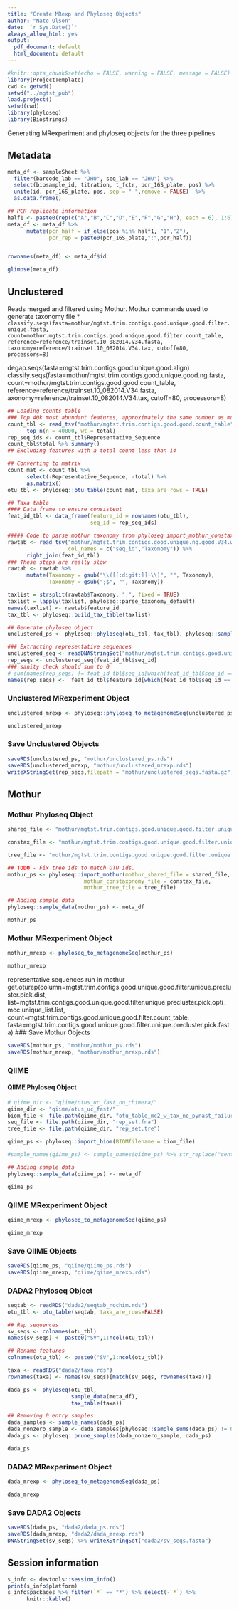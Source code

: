 ```yaml
---
title: "Create MRexp and Phyloseq Objects"
author: "Nate Olson"
date: '`r Sys.Date()`'
always_allow_html: yes
output:
  pdf_document: default
  html_document: default
---
```


```r
#knitr::opts_chunk$set(echo = FALSE, warning = FALSE, message = FALSE)
library(ProjectTemplate)
cwd <- getwd()
setwd("../mgtst_pub")
load.project()
setwd(cwd)
library(phyloseq)
library(Biostrings)
```

Generating MRexperiment and phyloseq objects for the three pipelines.

## Metadata
```r
meta_df <- sampleSheet %>%
  filter(barcode_lab == "JHU", seq_lab == "JHU") %>%
  select(biosample_id, titration, t_fctr, pcr_16S_plate, pos) %>%
  unite(id, pcr_16S_plate, pos, sep = "-",remove = FALSE)  %>%
  as.data.frame()

## PCR replicate information
half1 <- paste0(rep(c("A","B","C","D","E","F","G","H"), each = 6), 1:6)
meta_df <- meta_df %>%
      mutate(pcr_half = if_else(pos %in% half1, "1","2"),
             pcr_rep = paste0(pcr_16S_plate,":",pcr_half))


rownames(meta_df) <- meta_df$id
```

```r
glimpse(meta_df)
```

## Unclustered
Reads merged and filtered using Mothur.
Mothur commands used to generate taxonomy file
* `classify.seqs(fasta=mothur/mgtst.trim.contigs.good.unique.good.filter.unique.fasta, count=mothur.mgtst.trim.contigs.good.unique.good.filter.count_table, reference=reference/trainset.10_082014.V34.fasta, taxonomy=reference/trainset.10_082014.V34.tax, cutoff=80, processors=8)`  


degap.seqs(fasta=mgtst.trim.contigs.good.unique.good.align)
classify.seqs(fasta=mothur/mgtst.trim.contigs.good.unique.good.ng.fasta, count=mothur/mgtst.trim.contigs.good.good.count_table, reference=reference/trainset.10_082014.V34.fasta, axonomy=reference/trainset.10_082014.V34.tax, cutoff=80, processors=8)


```r
## Loading counts table
### Top 40k most abundant features, approximately the same number as mothur
count_tbl <- read_tsv("mothur/mgtst.trim.contigs.good.good.count_table") %>%
      top_n(n = 40000, wt = total)
rep_seq_ids <- count_tbl$Representative_Sequence
count_tbl$total %>% summary()
## Excluding features with a total count less than 14

## Converting to matrix
count_mat <- count_tbl %>%
      select(-Representative_Sequence, -total) %>%
      as.matrix()
otu_tbl <- phyloseq::otu_table(count_mat, taxa_are_rows = TRUE)

## Taxa table
#### Data frame to ensure consistent
feat_id_tbl <- data_frame(feature_id = rownames(otu_tbl),
                          seq_id = rep_seq_ids)

##### Code to parse mothur taxonomy from phyloseq import_mothur_constaxonomy https://github.com/joey711/phyloseq/blob/master/R/IO-methods.R
rawtab <- read_tsv("mothur/mgtst.trim.contigs.good.unique.ng.good.V34.wang.taxonomy",
                   col_names = c("seq_id","Taxonomy")) %>%
      right_join(feat_id_tbl)   
### These steps are really slow
rawtab <- rawtab %>%
      mutate(Taxonomy = gsub("\\([[:digit:]]+\\)", "", Taxonomy),
             Taxonomy = gsub(";$", "", Taxonomy))

taxlist = strsplit(rawtab$Taxonomy, ";", fixed = TRUE)
taxlist = lapply(taxlist, phyloseq::parse_taxonomy_default)
names(taxlist) <- rawtab$feature_id
tax_tbl <- phyloseq::build_tax_table(taxlist)

## Generate phyloseq object
unclustered_ps <- phyloseq::phyloseq(otu_tbl, tax_tbl), phyloseq::sample_data(meta_df))

### Extracting representative sequences
unclustered_seq <- readDNAStringSet("mothur/mgtst.trim.contigs.good.unique.ng.good.fasta")
rep_seqs <- unclustered_seq[feat_id_tbl$seq_id]
### sanity check should sum to 0
# sum(names(rep_seqs) != feat_id_tbl$seq_id[which(feat_id_tbl$seq_id == names(rep_seqs))])
names(rep_seqs) <-  feat_id_tbl$feature_id[which(feat_id_tbl$seq_id == names(rep_seqs))]
```


### Unclustered MRexperiment Object
```r
unclustered_mrexp <- phyloseq::phyloseq_to_metagenomeSeq(unclustered_ps)
```

```r
unclustered_mrexp
```

### Save Unclustered Objects
```r
saveRDS(unclustered_ps, "mothur/unclustered_ps.rds")
saveRDS(unclustered_mrexp, "mothur/unclustered_mrexp.rds")
writeXStringSet(rep_seqs,filepath = "mothur/unclustered_seqs.fasta.gz",compress = TRUE)
```

## Mothur

### Mothur Phyloseq Object

```r
shared_file <- "mothur/mgtst.trim.contigs.good.unique.good.filter.unique.precluster.pick.opti_mcc.unique_list.shared"

constax_file <- "mothur/mgtst.trim.contigs.good.unique.good.filter.unique.precluster.pick.opti_mcc.unique_list.0.03.cons.taxonomy"

tree_file <- "mothur/mgtst.trim.contigs.good.unique.good.filter.unique.precluster.pick.opti_mcc.unique_list.0.03.rep.phylip.tre"

## TODO - Fix tree ids to match OTU ids.
mothur_ps <- phyloseq::import_mothur(mothur_shared_file = shared_file,
                        mothur_constaxonomy_file = constax_file,
                        mothur_tree_file = tree_file)

## Adding sample data
phyloseq::sample_data(mothur_ps) <- meta_df
```

```r
mothur_ps
```

### Mothur MRexperiment Object
```r
mothur_mrexp <- phyloseq_to_metagenomeSeq(mothur_ps)
```

```r
mothur_mrexp
```


representative sequences
run in mothur
get.oturep(column=mgtst.trim.contigs.good.unique.good.filter.unique.precluster.pick.dist, list=mgtst.trim.contigs.good.unique.good.filter.unique.precluster.pick.opti_mcc.unique_list.list, count=mgtst.trim.contigs.good.unique.good.filter.count_table, fasta=mgtst.trim.contigs.good.unique.good.filter.unique.precluster.pick.fasta)
### Save Mothur Objects
```r
saveRDS(mothur_ps, "mothur/mothur_ps.rds")
saveRDS(mothur_mrexp, "mothur/mothur_mrexp.rds")
```

### QIIME  

#### QIIME Phyloseq Object
```r
# qiime_dir <- "qiime/otus_uc_fast_no_chimera/"
qiime_dir <- "qiime/otus_uc_fast/"
biom_file <- file.path(qiime_dir, "otu_table_mc2_w_tax_no_pynast_failures.biom")
seq_file <- file.path(qiime_dir, "rep_set.fna")
tree_file <- file.path(qiime_dir, "rep_set.tre")

qiime_ps <- phyloseq::import_biom(BIOMfilename = biom_file)

#sample_names(qiime_ps) <- sample_names(qiime_ps) %>% str_replace("centroid=","")

## Adding sample data
phyloseq::sample_data(qiime_ps) <- meta_df
```

```r
qiime_ps
```
<!--
Only when chimera filtering is included
__NOTE__
The three samples removed by the QIIME pipeline are no template controls.

```r
meta_df %>% rownames_to_column() %>%
  filter(!(rowname %in% sample_names(qiime_ps)))
```
-->

### QIIME MRexperiment Object
```r
qiime_mrexp <- phyloseq_to_metagenomeSeq(qiime_ps)
```

```r
qiime_mrexp
```

### Save QIIME Objects
```r
saveRDS(qiime_ps, "qiime/qiime_ps.rds")
saveRDS(qiime_mrexp, "qiime/qiime_mrexp.rds")
```

### DADA2 Phyloseq Object
```r
seqtab <- readRDS("dada2/seqtab_nochim.rds")
otu_tbl <- otu_table(seqtab, taxa_are_rows=FALSE)

## Rep sequences
sv_seqs <- colnames(otu_tbl)
names(sv_seqs) <- paste0("SV",1:ncol(otu_tbl))

## Rename features
colnames(otu_tbl) <- paste0("SV",1:ncol(otu_tbl))

taxa <- readRDS("dada2/taxa.rds")
rownames(taxa) <- names(sv_seqs)[match(sv_seqs, rownames(taxa))]

dada_ps <- phyloseq(otu_tbl,
                    sample_data(meta_df),
                    tax_table(taxa))

## Removing 0 entry samples
dada_samples <- sample_names(dada_ps)
dada_nonzero_sample <- dada_samples[phyloseq::sample_sums(dada_ps) != 0]
dada_ps <- phyloseq::prune_samples(dada_nonzero_sample, dada_ps)
```

```r
dada_ps
```

### DADA2 MRexperiment Object
```r
dada_mrexp <- phyloseq_to_metagenomeSeq(dada_ps)
```

```r
dada_mrexp
```

### Save DADA2 Objects
```r
saveRDS(dada_ps, "dada2/dada_ps.rds")
saveRDS(dada_mrexp, "dada2/dada_mrexp.rds")
DNAStringSet(sv_seqs) %>% writeXStringSet("dada2/sv_seqs.fasta")
```


## Session information
```r
s_info <- devtools::session_info()
print(s_info$platform)
s_info$packages %>% filter(`*` == "*") %>% select(-`*`) %>%
      knitr::kable()
```
